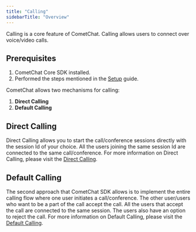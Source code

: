 ```yaml
---
title: "Calling"
sidebarTitle: "Overview"
---
```




Calling is a core feature of CometChat. Calling allows users to connect over voice/video calls.

## Prerequisites

1. CometChat Core SDK installed.
2. Performed the steps mentioned in the [Setup](/docs/sdk/react-native/overview#calling-component-configuration) guide.

CometChat allows two mechanisms for calling:

1. **Direct Calling**
2. **Default Calling**

## Direct Calling

Direct Calling allows you to start the call/conference sessions directly with the session Id of your choice. All the users joining the same session Id are connected to the same call/conference. For more information on Direct Calling, please visit the [Direct Calling](/docs/sdk/react-native/direct-call).

## Default Calling

The second approach that CometChat SDK allows is to implement the entire calling flow where one user initiates a call/conference. The other user/users who want to be a part of the call accept the call. All the users that accept the call are connected to the same session. The users also have an option to reject the call. For more information on Default Calling, please visit the [Default Calling](/docs/sdk/react-native/default-call).
